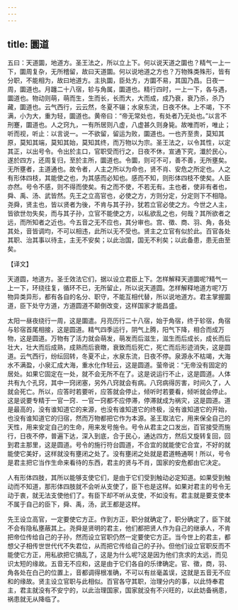 ```yaml
---
---
---
```

title: 圜道
---



五曰：天道圜，地道方。圣王法之，所以立上下。何以说天道之圜也？精气一上一下，圜周复杂，无所稽留，故曰天道圜。何以说地道之方也？万物殊类殊形，皆有分职，不能相为，故曰地道方。主执圜，臣处方，方圜不易，其国乃昌。日夜一周，圜道也。月躔二十八宿，轸与角属，圜道也。精行四时，一上一下，各与遇，圜道也。物动则萌，萌而生，生而长，长而大，大而成，成乃衰，衰乃杀，杀乃藏，圜道也。云气西行，云云然，冬夏不辍；水泉东流，日夜不休。上不竭，下不满，小为大，重为轻，圜道也。黄帝曰：“帝无常处也，有处者乃无处也。”以言不刑蹇，圜道也。人之窍九，一有所居则八虚，八虚甚久则身毙。故唯而听，唯止；听而视，听止：以言说一。一不欲留，留运为败，圜道也。一也齐至贵，莫知其原，莫知其端，莫知其始，莫知其终，而万物以为宗。圣王法之，以令其性，以定其正，以出号令。令出於主口，官职受而行之，日夜不休，宣通下究，瀸於民心，遂於四方，还周复归，至於主所，圜道也。令圜，则可不可，善不善，无所壅矣。无所壅者，主道通也。故令者，人主之所以为命也，贤不肖、安危之所定也。人之有形体四枝，其能使之也，为其感而必知也。感而不知，则形体四枝不使矣。人臣亦然。号令不感，则不得而使矣。有之而不使，不若无有。主也者，使非有者也，舜、禹、汤、武皆然。先王之立高官也，必使之方，方则分定，分定则下不相隐。尧舜，贤主也，皆以贤者为後，不肯与其子孙，犹若立官必使之方。今世之人主，皆欲世勿失矣，而与其子孙，立官不能使之方，以私欲乱之也，何哉？其所欲者之远，而所知者之近也。今五音之无不应也，其分审也。宫、徵、商、羽、角，各处其处，音皆调均，不可以相违，此所以无不受也。贤主之立官有似於此。百官各处其职、治其事以待主，主无不安矣；以此治国，国无不利矣；以此备患，患无由至矣。

【译文】

天道圆，地道方。圣壬效法它们，据以设立君臣上下。怎样解释天道圜呢?精气一上一下，环绕往复，循环不已，无所留止，所以说天道圆。怎样解释地道方呢?万物异类异形，都有各自的名分、职守，不能互相代替，所以说地道方。君主掌握圜道，臣下处守方道，方道圆道不颠倒改变，这样国家才能昌盛。

太阳一昼夜绕行一周，这是圜遣。月亮历行二十八宿，始于角宿，终于轸宿，角宿与轸宿首尾相接，这是圆道。精气四季运行，阴气上腾，阳气下降，相合而成万物，这是圆道。万物有了活力就会萌发，萌发而后滋生，滋生而后成长，成长而后壮大，壮大而后成熟，成熟而后衰暾，衰致而后死亡，死亡而后形迹消失，这是圆道。云气西行，纷纭回转，冬夏不止，水泉东流，日夜不停。泉源永不枯竭，大海水不满盈，小泉汇成大海，重水化作轻云，这是圆道。萤帝说：“无帝没有固定的居处。如果它固定在一处，就不会无所不在了。这是说运行不止，这是圆道。人体共有九个孔窍，其中一窍闭塞，另外八窍就会有病。八窍病得厉害，时间久了，人就会死亡。所以，应答时若要听，应答就会停止，倾听时若要看，倾听就会停止。这是说要专精于一官一窍．一官一窍都不应停滞，停滞就成为祸灾，这是圆道。道是最高的，没有谁知道它的来源，也没有谁知道它的终极，没有谁知道它的开始，也没有谁知道它的归宿，然而万物都把它作为本源。圣王取法它，用来保全自己的天性，用来安定自己的生命，用来发号施令。号令从君主之口发出，百官接受而施行，日夜不停，普遍下达，深入到底，合于民心，通达四方，然后又旋转复回，回到君主那里，这是圆道。号令的施行符台圆道，不合宜的就能使它合宜，不好的就能使它美好，这样就没有壅闭之处了。没有壅闭之处就是君道畅通啊！所以，号令是君主把它当作生命来看待的东西，君主的贤与不肖，国家的安危都由它决定。

人有形体四肢，其所以能够支使它们，是由于它们受到触动必定知道。如果受到触动而不知道，那形体四肢就不会听从支使了，臣下也是这样。如果对君主的号令无动于衷，就无法支使他们了。有臣下却不听从支使，不如没有。君主就是要支使本不属于自己的臣下，舜、禹，汤，武王都是这样。

先王设立高官，一定要使它方正。作到方正，职分就确定了，职分确定了，臣下就不会有隐私壅蔽其上。尧舜是贤明的君主，他们都把贤人作为自己的继承人，不肯把帝位传给自己的子孙，然而设立官职仍然一定要使它方正。当今世上的君主，都想父子相传世世代代不失君位，从而把它传给自己的子孙。但他们设立官职反而不能使它方正，用私欲把它搞乱了，这是为什么呢?这是因为他们贪求的太远，而见识太短的缘故。五音无不应和，这是由于它们各自的乐律确定。官、徵，商，羽、角各处在白己的位置上，音都调得根准确，不可以有丝毫盖误，这就是五音无不应和的缘故。贤主设立官职与此相似。百官各守其职，治理分内的事，以此恃奉君主，君主就没有不安宁的，以此治理国家，国家就没有不兴旺的，以此妨备祸患，祸患就无从降临了。